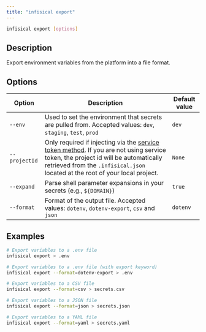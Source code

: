 ```yaml
---
title: "infisical export"
---
```


```bash
infisical export [options]
```

## Description

Export environment variables from the platform into a file format.

## Options

| Option        | Description                                                                                                                                                                                                                   | Default value |
| ------------- | ----------------------------------------------------------------------------------------------------------------------------------------------------------------------------------------------------------------------------- | ------------- |
| `--env`       | Used to set the environment that secrets are pulled from. Accepted values: `dev`, `staging`, `test`, `prod`                                                                                                                   | `dev`         |
| `--projectId` | Only required if injecting via the [service token method](../token). If you are not using service token, the project id will be automatically retrieved from the `.infisical.json` located at the root of your local project. | `None`        |
| `--expand`    | Parse shell parameter expansions in your secrets (e.g., `${DOMAIN}`)                                                                                                                                                          | `true`        |
| `--format`    | Format of the output file. Accepted values: `dotenv`, `dotenv-export`, `csv` and `json`                                                                                                                                       | `dotenv`      |

## Examples

```bash
# Export variables to a .env file
infisical export > .env

# Export variables to a .env file (with export keyword)
infisical export --format=dotenv-export > .env

# Export variables to a CSV file
infisical export --format=csv > secrets.csv

# Export variables to a JSON file
infisical export --format=json > secrets.json

# Export variables to a YAML file
infisical export --format=yaml > secrets.yaml

```
